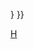 <noinclude>{{幽默}}</noinclude>{{Userbox-2
 |border-c = #000000
 |border-s = 1
 |id1-c    = #ffffff
 |id1-s    = 12
 |id1-fc   = #000000
 |id2-c    = #ffffff
 |id2-s    = 12
 |id2-fc   = #000000
 |info-c   = #b22222
 |info-s   = 10
 |info-fc  = #ffffff
 |id1      = [[File:2017-02-05 和奮球.svg|40px]]
 |id2      = [[File:Cervus nippon feces.jpg|54px]]
 |info     = <div style="text-align:right">我們喜歡'''-{zh-cn:{{ruby|和|huò}};zh-tw:{{ruby|和|ㄏㄨㄛˋ}}}-糞球'''&rarr;</div>&larr;我們喜歡'''[[User:和平奮鬥救地球|和奮球]]'''！
 | usercategory = 崇拜和平奮鬥救地球的維基人
 | nocat = {{{nocategory|{{{nocat|}}}}}}
}}<noinclude>
[[Category:维基人崇拜用户框|H]]
</noinclude>